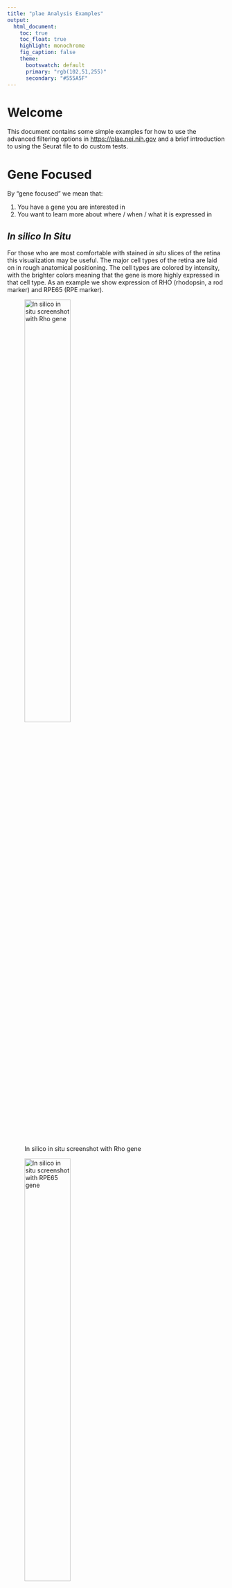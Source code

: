```yaml
---
title: "plae Analysis Examples"
output:
  html_document:
    toc: true
    toc_float: true
    highlight: monochrome
    fig_caption: false
    theme:
      bootswatch: default
      primary: "rgb(102,51,255)"
      secondary: "#555A5F"
---
```

# Welcome

This document contains some simple examples for how to use the advanced filtering options in [https://plae.nei.nih.gov]() and a brief introduction to using the Seurat file to do custom tests. 

# Gene Focused

By "gene focused" we mean that:

1. You have a gene you are interested in
2. You want to learn more about where / when / what it is expressed in

## *In silico* *In Situ*

For those who are most comfortable with stained *in situ* slices of the retina this visualization may be useful. The major cell types of the retina are laid on in rough anatomical positioning. The cell types are colored by intensity, with the brighter colors meaning that the gene is more highly expressed in that cell type. As an example we show expression of RHO (rhodopsin, a rod marker) and RPE65 (RPE marker).

![In silico in situ screenshot with Rho gene](screenshots/rho_in_situ.png){width=50%}

![In silico in situ screenshot with RPE65 gene](screenshots/rpe65_in_situ.png){width=50%}


## UMAP - Table

If you are curious about a gene, then there are several ways you can learn about its retinal cell type expression patterning. We will use [ATOH7](https://www.sciencedirect.com/science/article/pii/S0012160612001418?via%3Dihub), a transcription factor that regulates retinal ganglion development as our example gene. 

The UMAP view is a two dimensional representation of the individual cells in the scEiaD. Cells that are closer together have more related gene expression profiles (and thus are likely to be similar cell types). 

Let's go the UMAP - Table viewer in plae:

Viz -> UMAP - Tables

![umap visualization with atoh7 gene](screenshots/atoh7_umap_navigation.png){width=75%}

Dark gray are cells which have no detectable ATOH7.

Yellow is the highest expression and dark purple is the lowest expression. 

![umap visualization with atoh7 with relaxed expression filtering](screenshots/atoh7_umap.png){width=75%}

## Show highest expressing cells

What if we want to see which cells have the highest expression? We can use the "Filter Gene Expression" slider to only show cells with expression above a log2(expression) value.

We see that the highest expressing cells are in the "center" before the branching happens.

![umap visualization with atoh7 with tightened expression filtering](screenshots/atoh7_umap_filtered.png){width=75%}

## Species Filtering

By default plae shows data for all organisms in the database (human, mouse, macaque). 

If we only want to see ATOH7 expression in human data, then that is very easy with the powerful "Scatter Filter Category" and "Gene Filter On" sections.

![umap visualization with atoh7 on only human data](screenshots/atoh7_umap_filtered_human_only.png){width=75%}

## Table Information

While the UMAP view is cool looking, it can't show you everything....what if we want to know what kind of cells are expressing ATOH7?

We can have quantified information on where ATOH7 is expressed by Cell Type (predicted) (this is our machine learned cell type labels) and organism.

![screenshot of atoh7 gene info table](screenshots/atoh7_table.png){width=75%}

We see that about 50% of the mouse and human neurogenic cell type express ATOH7. In raw counts that is 16,449 of 28,811 total mouse neurogenic cells. They have an average expression of 1.86. You can sort or filter the table based on queries. If you wanted to see ATOH7 expression in the RGCs this is trivial to do by typing in the box below.

![screenshot of atoh7 gene info table with filtering shown for cell type](screenshots/atoh7_table_search.png){width=75%}

This shows us that ATOH7 expression seems to be dropping in the maturing/mature RGCs (and is much lower in the macaque) relative to the neurogenic population. 

## Study filtering

As scEiaD is constructed from publicly available datasets, you can also filter the data to only show results from a specific paper. This may be useful if you using the results from that paper and want to check or confirm a finding. 

You can see information about the papers / studies in scEiaD by using the adjacent "Make Meta Table" section as follows:

![meta table study screenshot](screenshots/meta_table_studies.png){width=75%}

We see that the Clark et al. 2019 study did Smart-seq2 and 10X across many developmental time points in mouse. They study_accession ID is SRP158081. We can use this ID to look at ATOH7 expression only in this study in both the UMAP view and the table view

![umap visualization of atoh7 expression in Clark et al 2019 study](screenshots/atoh7_umap_clark_only.png){width=75%}

![table info for atoh7 only showing info from Clark et al](screenshots/atoh7_table_clark_only.png){width=75%}


# Expression Plot

As we have a huge number of studies and samples, we can use this (for single cell data) unusual view: a boxplot! We can see how ATOH7 expression changes across celltype *and* study.

## How do we get here?

![expression plot page screenshot](screenshots/atoh7_exp_navigation.png)

## Make a plot....that shows nothing?

We've entered ATOH7 as the gene to plot (1). We are faceting (splitting the plot into separate sub-plots) on Cell Type (predict) (2). We are coloring the data points by study_accession (each study's average gene expression across the Cell Type (predict) is plotted separately) (3). But we see ... nothing. Why?

![atoh7 expression plot intentional bad example screenshot](screenshots/atoh7_exp_bad_view.png)

That is because the Plot Height (400) is not high enough. The text is prioritized over the data, so they are hidden. As it is extremely difficult to "auto" pick the correct height, it was more straightforward to have the user pick it. Usually a value around 700 - 1200 will give a reasonable view.

## Useable plot
![atoh7 expression plot with sufficient plot height given](screenshots/atoh7_exp_view.png)

So yes, now we can see the data. 

## Some cones have ATOH7 expression?

So each point is an independent study. We see high ATOH7 expression in the neurogenic population, across many studies. But we also see one of studies with ATOH7 expression in cones. The legend shows which colors correspond to which study.

![screenshot of legend of expression plot](screenshots/atoh7_exp_legend.png)
One of the studies is a bright pink...probably SRP200599. We can confirm that by replotting the data with a filter that only shows study_accession SRP200599.

![](screenshots/atoh7_exp_SRP200599.png)

Yep, that is it. We can jump to the UMAP - Table view to pull up the metadata we have extracted about the study. 

![](screenshots/atoh7_table_SRP200599.png)

This is from [Buenaventura et al. ](https://pubmed.ncbi.nlm.nih.gov/31260032/) and is a study that enriched early mouse cones. Some [work](https://www.sciencedirect.com/science/article/pii/S1534580720303075?via%3Dihub) suggests that loss of ATOH7 inhibits cone specification. These cones may be "early" cones or late neurogenic cells that are developing into cones. 


# Cell Type Focused

If you want to get a sense about *what* is present in scEiaD, then there are several tools you can use. For our example, we will be starting with the rods.

## How many rods do we have?
These are published labels
![](screenshots/rods_table.png)

## How many rods do we have after the machine learning?
![](screenshots/rods_predict_table.png)

## How many rods (predicted) do we have across organism?
![](screenshots/rods_predict_org_table.png)

## How many rods (predicted) we we have across organism and study?
![](screenshots/rods_predict_org_study_table.png)

## What genes are differentially expressed in the Rods?

![](screenshots/rods_diff_test.png)

## And what does ROM1 expression look like in the UMAP?

![](screenshots/rods_rom1_umap.png)

Very high expression in the rods (and expressed in other cells too)

# Advanced Stuff - Analysis in R

We provide the full data as seurat (v3) or anndata (scanpy) objects you can download for boutique analysis. Here we demonstrate how you can use the Seurat object to run a quick custom diff test on a sub-population of neurogenic cells. The Seurat object is 25 GB in size and likely will cause serious memory issues on a generic laptop. 

```r
library(Seurat)
library(tidyverse)
library(SingleCellExperiment)
library(scran)
library(org.Hs.eg.db)
#system('wget -O ~/data/scEiaD_2022_02/scEiaD_all_seurat_v3.Rdata https://hpc.nih.gov/~mcgaugheyd/scEiaD/2022_03_22/scEiaD_all_seurat_v3.Rdata)
# the -O renames the file and puts it in the ~/data/scEiaD directory
load('~/data/scEiaD_2022_02/scEiaD_all_seurat_v3.Rdata')
```

## ID neurogenic cells in different clusters
We see that the neurogenic cells are a small minority of these clusters. But perhaps still we can find some interesting differences between them. 
```r
scEiaD@meta.data %>% 
  group_by(cluster, CellType_predict) %>% 
  summarise(Count = n()) %>% 
  mutate(Perc = (Count / sum(Count)) * 100) %>% 
  filter(Perc > 5) %>% 
  filter(CellType_predict == 'Neurogenic Cell') %>% 
  arrange(-Count)
```

The most common is cluster 62 and 40

### Compare cluster 46 - Neurogenic vs cluster 47 - Neurogenic
This will take a few minutes to run. This is why we cannot offer on-demand custom diff testing as while it runs the whole app shuts down for *everyone* while it computes. 
```r
# Create new column with a pasted together cluster ID and a CellType
scEiaD <- AddMetaData(scEiaD, 
                      metadata = 
                        paste0(
                          scEiaD@meta.data$cluster, 
                          '_', 
                          scEiaD@meta.data$CellType_predict
                        ), 
                      col.name = 'clusterCT' )
# tell Seurat this new column is the default identity
Idents(scEiaD) <- scEiaD@meta.data$clusterCT
diff_test <- FindMarkers(scEiaD, ident.1 = '62_Neurogenic Cell', ident.2 = '40_Neurogenic Cell')
diff_test %>% arrange(p_val) %>% filter(abs(avg_log2FC) > 2) %>% head(5)
```

We see the top hit (by p value and log2FC > 2) is HMGB2 (ENSG00000164104), which is associated with a transition from quiescent to proliferative neurogenesis (https://pubmed.ncbi.nlm.nih.gov/28771884/). 


## Compare macula cones vs peripheral cones
Let us now demonstrate how having a deeply collated set of data can be of value in asking more specific questions, like "how to macula/fovea cones differ relative to peripheral cones."

First, we need to see whether this is even a tractable question.
```r
scEiaD@meta.data %>% 
  as_tibble() %>% 
  group_by(retina_region, organism, study_accession, CellType_predict) %>% 
  summarise(Count = n()) %>% 
  filter(CellType_predict %in% c("Cone")) %>% 
  filter(Count > 10, !is.na(retina_region))
```
Yes, we have several human studies with macula / peripheral cone cells. 

Let's demonstrate how we can quickly run a conservative differential expression test the leverages the many studies we have. The "traditional" scRNA diff tests often return insane numbers of highly differentially expressed genes, which is highly annoying as then you have to plot each result individually to confirm that it does not look wacky. We are going to build a "pseudo bulk" experiment here where we sum all the counts by gene, cell type (in this case we are doing macula cones *versus* peripheral cones), and study. This "pseudo" count table can then be used in a classic differential testing system like edgeR, limma, or DESeq2 (we will use the later).

```r
# Create new column with a pasted together retina region and a CellType
scEiaD <- AddMetaData(scEiaD, 
                      metadata = 
                        paste0(
                          scEiaD@meta.data$retina_region, 
                          '_', 
                          scEiaD@meta.data$CellType_predict,
                          '_',
                          scEiaD@meta.data$organism
                        ), 
                      col.name = 'regionCT')


# filter down scEiaD to only human and in semi-supported (more than 10 cones cells) studies
Idents(scEiaD) <- scEiaD@meta.data$regionCT
scEiaD__subset <- subset(scEiaD, idents = c('Macula_Cone_Homo sapiens','Peripheral_Cone_Homo sapiens'))
scEiaD__subset <- subset(scEiaD__subset, 
                         subset = study_accession %in% 
                           (scEiaD__subset@meta.data %>% group_by(study_accession) %>% 
                              summarise(Count = n()) %>% filter(Count > 10) %>% 
                              pull(study_accession)))
# create SCE object so can create a pseudobulk matrix to run DESeq2 on
sce <- as.SingleCellExperiment(scEiaD__subset)
summed <- scater::aggregateAcrossCells(sce, 
                                       ids=colData(sce)[,c("regionCT", "study_accession")])
# pull out the counts to build the DESeq2 object
mat <- assay(summed, 'counts')
colnames(mat) <-colData(summed) %>% as_tibble() %>% 
  mutate(names = glue::glue("{study_accession}_{retina_region}")) %>% pull(names)

library(DESeq2)
dds <- DESeqDataSetFromMatrix(countData = round(mat),
                              colData = colData(summed),
                              design= ~ study_accession + retina_region) # study as covariate, testing against fovea / not fovea
dds <- DESeq(dds)
deseq_res <- results(dds)
```

### Wrinkle

Now scEiaD is based on the Ensembl gene id (like ENSG00000185527). That's not very friendly to humans so I added a bit of code to link the Ensembl ID to the gene name and plot the top 16 diff genes (padj < 0.05). 
```r
# get human gene names 
library(org.Hs.eg.db)
symbols <- mapIds(org.Hs.eg.db, keys = row.names(deseq_res), keytype = "ENSEMBL", column="SYMBOL")

deseq_res %>% as_tibble(rownames = 'name') %>%  
  left_join(symbols %>% enframe()) %>% 
  dplyr::rename(Ensembl = name, Gene = value) %>% 
  filter(padj < 0.05) %>% 
  arrange(pvalue) %>% DT::datatable()
```

### Always look at the plots

#### PDE6G 
Top gene more highly expressed in the macula compared to the periphery. Seems pretty consistently higher across all the studies. 
```r
scEiaD__subset <- ScaleData(scEiaD__subset)
VlnPlot(scEiaD__subset, features = c('ENSG00000185527'), log = TRUE)

VlnPlot(scEiaD__subset, c('ENSG00000185527'), split.by = 'retina_region', group.by='study_accession', log = TRUE) 
```

#### HSPB1
Now we see the opposite side - the top gene that is higher in peripheral vs macula. Again looks fairly consistent across all the studies.
```r
VlnPlot(scEiaD__subset, features = c('ENSG00000099860'))

VlnPlot(scEiaD__subset, c('ENSG00000099860'), split.by = 'regionCT', group.by='study_accession', ) + aes(color=scEiaD__subset$regionCT)
```


#### HSPB1
Now we see the opposite side - the top gene that is higher in peripheral vs macula. Again looks fairly consistent across all the studies.
```r
VlnPlot(scEiaD__subset, features = c('ENSG00000106211'))

VlnPlot(scEiaD__subset, c('ENSG00000106211'), split.by = 'regionCT', group.by='study_accession', ) + aes(color=scEiaD__subset$regionCT)
```


#### PRPH2
Yan et al (https://www.nature.com/articles/s41598-020-66092-9) proposed PRPH2 as a cone fovea/peripheral specific gene. We can see whether that effect is still shown across multiple studies in scEiaD. We see the padj is not impressive in our diff test. 

```r
# first grab the ensembl id
deseq_res %>% as_tibble(rownames = 'name') %>%  
  left_join(symbols %>% enframe()) %>% 
  dplyr::rename(Ensembl = name, Gene = value) %>% 
  filter(Gene == 'PRPH2')
```

The plots certainly do not DISPROVE the Yan et al hypothesis - you still see that the trend is (mostly) the same across all the studies. However the p value is likely low for because the effect size (fold change) is modest across most studies (and in one case, the effect is opposite). As a exercise to the reader, you could re-do the pseudobulk test, removing SRP194595 and seeing whether padj value you get returned is substantially different. 
```r
VlnPlot(scEiaD__subset, features = c('ENSG00000112619'))

VlnPlot(scEiaD__subset, c('ENSG00000112619'), split.by = 'regionCT', group.by='study_accession', ) + aes(color=scEiaD__subset$regionCT)

```

